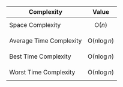 | Complexity              | Value                  |
| ----------------------- | ---------------------- |
| Space Complexity        | $$\text{O}(n)$$        |
| Average Time Complexity | $$\text{O}(n\log{n})$$ |
| Best Time Complexity    | $$\text{O}(n\log{n})$$ |
| Worst Time Complexity   | $$\text{O}(n\log{n})$$ |
